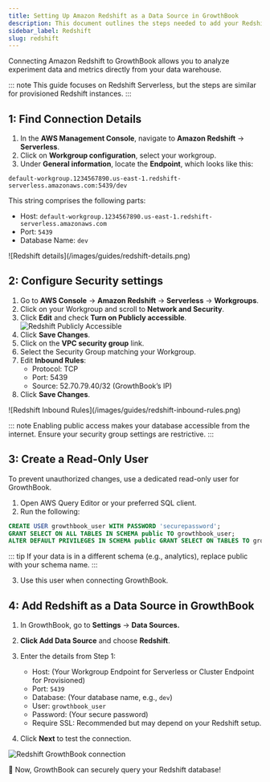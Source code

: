 ```yaml
---
title: Setting Up Amazon Redshift as a Data Source in GrowthBook
description: This document outlines the steps needed to add your Redshift database to GrowthBook.
sidebar_label: Redshift
slug: redshift
---
```



Connecting Amazon Redshift to GrowthBook allows you to analyze experiment data and metrics directly from your data warehouse.

::: note
This guide focuses on Redshift Serverless, but the steps are similar for provisioned Redshift instances.
:::

## 1: Find Connection Details

1. In the **AWS Management Console**, navigate to **Amazon Redshift** &rarr; **Serverless**.
2. Click on **Workgroup configuration**, select your workgroup.
3. Under **General information**, locate the **Endpoint**, which looks like this:

`default-workgroup.1234567890.us-east-1.redshift-serverless.amazonaws.com:5439/dev`

This string comprises the following parts:

- Host: `default-workgroup.1234567890.us-east-1.redshift-serverless.amazonaws.com`
- Port: `5439`
- Database Name: `dev`

<MaxWidthImage border>
![Redshift details](/images/guides/redshift-details.png)
</MaxWidthImage>

## 2: Configure Security settings

1. Go to **AWS Console** &rarr; **Amazon Redshift** &rarr; **Serverless** &rarr; **Workgroups**.
2. Click on your Workgroup and scroll to **Network and Security**.
3. Click **Edit** and check **Turn on Publicly accessible**.
   ![Redshift Publicly Accessible](/images/guides/redshift-publicy-accessible.png)
4. Click **Save Changes**.
5. Click on the **VPC security group** link.
6. Select the Security Group matching your Workgroup.
7. Edit **Inbound Rules**:
   - Protocol: TCP
   - Port: 5439
   - Source: 52.70.79.40/32 (GrowthBook’s IP)
8. Click **Save Changes**.

<MaxWidthImage border>
![Redshift Inbound Rules](/images/guides/redshift-inbound-rules.png)
</MaxWidthImage>

::: note
Enabling public access makes your database accessible from the internet. Ensure your security group settings are restrictive.
:::

## 3: Create a Read-Only User

To prevent unauthorized changes, use a dedicated read-only user for GrowthBook.

1. Open AWS Query Editor or your preferred SQL client.
2. Run the following:

```sql
CREATE USER growthbook_user WITH PASSWORD 'securepassword';
GRANT SELECT ON ALL TABLES IN SCHEMA public TO growthbook_user;
ALTER DEFAULT PRIVILEGES IN SCHEMA public GRANT SELECT ON TABLES TO growthbook_user;
```

::: tip
If your data is in a different schema (e.g., analytics), replace public with your schema name.
:::

3. Use this user when connecting GrowthBook.

## 4: Add Redshift as a Data Source in GrowthBook

1. In GrowthBook, go to **Settings** &rarr; **Data Sources.**
2. **Click Add Data Source** and choose **Redshift**.
3. Enter the details from Step 1:

   - Host: (Your Workgroup Endpoint for Serverless or Cluster Endpoint for Provisioned)
   - Port: `5439`
   - Database: (Your database name, e.g., `dev`)
   - User: `growthbook_user`
   - Password: (Your secure password)
   - Require SSL: Recommended but may depend on your Redshift setup.

4. Click **Next** to test the connection.

![Redshift GrowthBook connection](/images/guides/redshift-connection-in-gb.png)

🚀 Now, GrowthBook can securely query your Redshift database!

